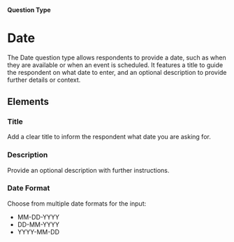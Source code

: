 
#### Question Type

# Date

The Date question type allows respondents to provide a date, such as when they are available or when an event is scheduled. It features a title to guide the respondent on what date to enter, and an optional description to provide further details or context.

<SurveyEmbed surveyUrl="https://app.formbricks.com/s/rk844spc8ffls25vzkxzzhse" />

## Elements
<MdxImage
  src={Date}
  alt="Overview of Date question type"
  quality="100"
  className="max-w-full rounded-lg sm:max-w-3xl"
/>

### Title
Add a clear title to inform the respondent what date you are asking for.

### Description
Provide an optional description with further instructions.

### Date Format
Choose from multiple date formats for the input:
   - MM-DD-YYYY
   - DD-MM-YYYY
   - YYYY-MM-DD

